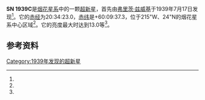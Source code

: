 {{Infobox Supernova
| name = SN 1939C
| image = 
| caption = 
| epoch = 
| type = 
| SNRtype = 
| host = [[烟花星系|烟花星系]]（NGC 6946）<ref name=seds>{{Citation |last1=Frommert |first1=Hartmut |last2=Kronberg |first2=Christine |date=9 March 2009 |url=http://messier.seds.org/xtra/ngc/n6946.html |title=NGC 6946 |accessdate=31 August 2011 |archive-date=2015-05-09 |archive-url=https://web.archive.org/web/20150509155950/http://messier.seds.org/xtra/ngc/n6946.html |dead-url=no }}</ref>
| constellation = [[仙王座|仙王座]]<ref name=seds />
| ra = 20:34:23.0 <ref name="astronomical journal">{{Citation |last=Schlegel |first=Eric |journal=The Astronomical Journal |title=X-ray Emission from the Historical Supernovae in the Spiral Galaxy NGC 6946: SN 1980K and SN 1968D Recovered? |volume=108 |issue=5 |year=1994 |pages=1893–1898 |url=http://seds.org/messier/xtra/ngc/n6946.html |accessdate=31 August 2011 |deadurl=yes |archiveurl=https://web.archive.org/web/20060403101719/http://seds.org/messier/xtra/ngc/n6946.html |archivedate=2006年4月3日 }}</ref>
| dec = +60:09:37.3<ref name="astronomical journal" />
| gal =
| discovery = 1939年7月17日<ref name=seds />
| iauc =
| mag_v = 13.0<ref name="astronomical journal" />
| distance = 
| progenitor = 
| progenitor_type = 
| b-v = 
| notes =
}}
'''SN 1939C'''是[[烟花星系|烟花星系]]中的一颗[[超新星|超新星]]，首先由[[弗里茨·兹威基|弗里茨·兹威基]]于1939年7月17日发现<ref name=seds />。它的[[赤经|赤经]]为20:34:23.0，[[赤纬|赤纬]]是+60:09:37.3，位于215"W、24"N的烟花星系中心区域<ref name=seds />。它的亮度最大时达到13.0等<ref name="astronomical journal" />。

==参考资料==
{{reflist}}

{{star-stub}}

[[Category:1939年发现的超新星|Category:1939年发现的超新星]]